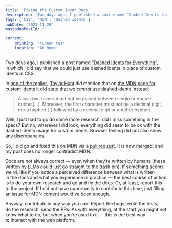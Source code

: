 ```yaml
---
title: 'Fixing the Custom Ident Docs'
description: 'Two days ago, I published a post named “Dashed Idents for Everything”, in which I did say that we could just use dashed idents in place of custom idents in CSS. In one of the replies, Taylor Hunt did mention that on the MDN page for custom idents it did state that we _cannot_ use dashed idents instead. I did my research and created a PR for MDN content, which did fix this.'
tags: ['CSS', 'MDN', 'Dashed Idents']
pubDate: '2023-11-20'
mastodonPostId: ''

current:
	drinking: 'Yunnan tea'
	location: 'At Home'
---
```


Two days ago, I published a post named [“Dashed Idents for Everything”](/dashed-idents-for-everything/), in which I did say that we could just use dashed idents in place of custom idents in CSS.

In [one of the replies](https://mastodon.social/@tigt/111434096284304777), [Taylor Hunt](https://ti.gt/) did mention that on [the MDN page for custom idents](https://developer.mozilla.org/en-US/docs/Web/CSS/custom-ident) it did state that we _cannot_ use dashed idents instead:

> A `<custom-ident>` must not be placed between single or double quotes[…]. Moreover, the first character must not be a decimal digit, nor a hyphen (-) followed by a decimal digit or another hyphen.

Well, I just had to go do some more research: did I miss something in the specs? But no, wherever I did look, everything did seem to be ok with the dashed idents usage for custom idents. Browser testing did not also show any discrepancies.

So, I did go and fixed this on MDN via a [pull request](https://github.com/mdn/content/pull/30374). It is now merged, and my post does no longer contradict MDN.

Docs are not always correct — even when they’re written by humans (these written by LLMs could just go straight to the trash bin). If something seems weird, like if you notice a perceived difference between what is written in the docs and what you experience in practice — the best course of action is to do your own research and go and fix the docs. Or, at least, report this to the project. If I did not have opportunity to contribute this time, just filling an issue for MDN content would’ve been enough.

Anyway: contribute in any way you can! Report the bugs, write the tests, do the research, send the PRs. As with everything, at the start you might not know what to do, but when you’re used to it — this is the best way to interact with the web platform.
